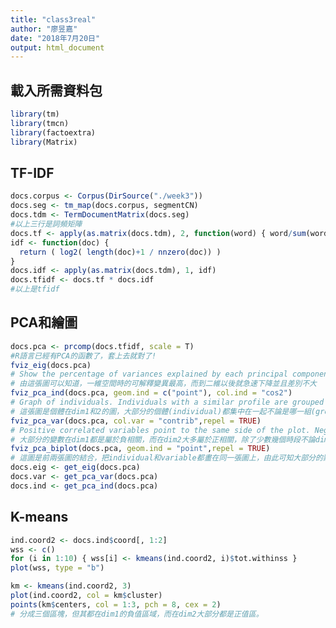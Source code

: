```yaml
---
title: "class3real"
author: "廖昱嘉"
date: "2018年7月20日"
output: html_document
---
```

## 載入所需資料包    
```r
library(tm)
library(tmcn)
library(factoextra)
library(Matrix)
```
## TF-IDF
```r
docs.corpus <- Corpus(DirSource("./week3"))
docs.seg <- tm_map(docs.corpus, segmentCN)
docs.tdm <- TermDocumentMatrix(docs.seg)
#以上三行是詞頻矩陣
docs.tf <- apply(as.matrix(docs.tdm), 2, function(word) { word/sum(word) })
idf <- function(doc) {
  return ( log2( length(doc)+1 / nnzero(doc)) )
}
docs.idf <- apply(as.matrix(docs.tdm), 1, idf)
docs.tfidf <- docs.tf * docs.idf
#以上是tfidf
```
## PCA和繪圖    
```r
docs.pca <- prcomp(docs.tfidf, scale = T)
#R語言已經有PCA的函數了，套上去就對了!
fviz_eig(docs.pca)
# Show the percentage of variances explained by each principal component.
# 由這張圖可以知道，一維空間時的可解釋變異最高，而到二維以後就急速下降並且差別不大
fviz_pca_ind(docs.pca, geom.ind = c("point"), col.ind = "cos2")
# Graph of individuals. Individuals with a similar profile are grouped together.
# 這張圖是個體在dim1和2的圖，大部分的個體(individual)都集中在一起不論是哪一組(group)都一樣集中在同一區
fviz_pca_var(docs.pca, col.var = "contrib",repel = TRUE)
# Positive correlated variables point to the same side of the plot. Negative correlated variables point to opposite sides of the graph.
# 大部分的變數在dim1都是屬於負相關，而在dim2大多屬於正相關，除了少數幾個時段不論dim1,2都是負相關
fviz_pca_biplot(docs.pca, geom.ind = "point",repel = TRUE)
# 這圖是前兩張圖的結合，把individual和variable都畫在同一張圖上，由此可知大部分的點與資料都集中在dim1,2的負相關區
docs.eig <- get_eig(docs.pca)
docs.var <- get_pca_var(docs.pca)
docs.ind <- get_pca_ind(docs.pca)
```
## K-means    
```r
ind.coord2 <- docs.ind$coord[, 1:2]
wss <- c()
for (i in 1:10) { wss[i] <- kmeans(ind.coord2, i)$tot.withinss }
plot(wss, type = "b")

km <- kmeans(ind.coord2, 3)
plot(ind.coord2, col = km$cluster)
points(km$centers, col = 1:3, pch = 8, cex = 2)
# 分成三個區塊，但其都在dim1的負值區域，而在dim2大部分都是正值區。
```



